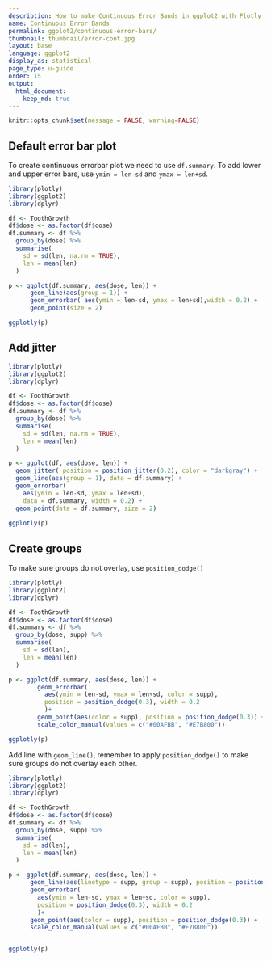 ```yaml
---
description: How to make Continuous Error Bands in ggplot2 with Plotly.
name: Continuous Error Bands
permalink: ggplot2/continuous-error-bars/
thumbnail: thumbnail/error-cont.jpg
layout: base
language: ggplot2
display_as: statistical
page_type: u-guide
order: 15
output:
  html_document:
    keep_md: true
---
```


```r
knitr::opts_chunk$set(message = FALSE, warning=FALSE)
```

## Default error bar plot

To create continuous errorbar plot we need to use `df.summary`.
To add lower and upper error bars, use `ymin = len-sd` and `ymax = len+sd`.

```r
library(plotly)
library(ggplot2)
library(dplyr)

df <- ToothGrowth
df$dose <- as.factor(df$dose)
df.summary <- df %>%
  group_by(dose) %>%
  summarise(
    sd = sd(len, na.rm = TRUE),
    len = mean(len)
  )

p <- ggplot(df.summary, aes(dose, len)) +
      geom_line(aes(group = 1)) +
      geom_errorbar( aes(ymin = len-sd, ymax = len+sd),width = 0.2) +
      geom_point(size = 2)

ggplotly(p)
```


<!--------------------- EXAMPLE BREAK ------------------------->

## Add jitter


```r
library(plotly)
library(ggplot2)
library(dplyr)

df <- ToothGrowth
df$dose <- as.factor(df$dose)
df.summary <- df %>%
  group_by(dose) %>%
  summarise(
    sd = sd(len, na.rm = TRUE),
    len = mean(len)
  )

p <- ggplot(df, aes(dose, len)) +
  geom_jitter( position = position_jitter(0.2), color = "darkgray") + 
  geom_line(aes(group = 1), data = df.summary) +
  geom_errorbar(
    aes(ymin = len-sd, ymax = len+sd),
    data = df.summary, width = 0.2) +
  geom_point(data = df.summary, size = 2)
  
ggplotly(p)
```

<!--------------------- EXAMPLE BREAK ------------------------->

## Create groups

To make sure groups do not overlay, use `position_dodge()`

```r
library(plotly)
library(ggplot2)
library(dplyr)

df <- ToothGrowth
df$dose <- as.factor(df$dose)
df.summary <- df %>%
  group_by(dose, supp) %>%
  summarise(
    sd = sd(len),
    len = mean(len)
  )

p <- ggplot(df.summary, aes(dose, len)) +
        geom_errorbar(
          aes(ymin = len-sd, ymax = len+sd, color = supp),
          position = position_dodge(0.3), width = 0.2
          )+
        geom_point(aes(color = supp), position = position_dodge(0.3)) +
        scale_color_manual(values = c("#00AFBB", "#E7B800")) 

ggplotly(p)
```

Add line with `geom_line()`, remember to apply `position_dodge()` to make sure groups do not overlay each other.

```r
library(plotly)
library(ggplot2)
library(dplyr)

df <- ToothGrowth
df$dose <- as.factor(df$dose)
df.summary <- df %>%
  group_by(dose, supp) %>%
  summarise(
    sd = sd(len),
    len = mean(len)
  )

p <- ggplot(df.summary, aes(dose, len)) +
      geom_line(aes(linetype = supp, group = supp), position = position_dodge(0.3))+
      geom_errorbar(
        aes(ymin = len-sd, ymax = len+sd, color = supp),
        position = position_dodge(0.3), width = 0.2
        )+
      geom_point(aes(color = supp), position = position_dodge(0.3)) +
      scale_color_manual(values = c("#00AFBB", "#E7B800")) 


ggplotly(p)
```

<!--------------------- EXAMPLE BREAK ------------------------->
